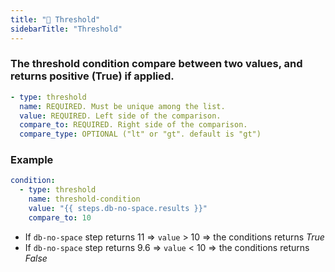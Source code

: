 ```yaml
---
title: "🎯 Threshold"
sidebarTitle: "Threshold"
---
```


### The threshold condition compare between two values, and returns positive (True) if applied.

```yaml
- type: threshold
  name: REQUIRED. Must be unique among the list.
  value: REQUIRED. Left side of the comparison.
  compare_to: REQUIRED. Right side of the comparison.
  compare_type: OPTIONAL ("lt" or "gt". default is "gt")
```

### Example

```yaml
condition:
  - type: threshold
    name: threshold-condition
    value: "{{ steps.db-no-space.results }}"
    compare_to: 10
```

- If `db-no-space` step returns 11 => `value` > 10 => the conditions returns _True_
- If `db-no-space` step returns 9.6 => `value` < 10 => the conditions returns _False_
